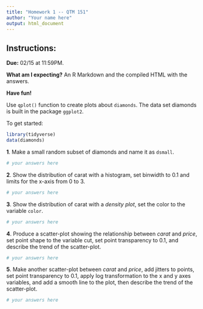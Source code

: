 ```yaml
---
title: "Homework 1 -- QTM 151"
author: "Your name here"
output: html_document
---
```


## Instructions:

**Due:** 02/15 at 11:59PM.

**What am I expecting?** An R Markdown and the compiled HTML with the answers.

**Have fun!**

Use `qplot()` function to create plots about `diamonds`. The data set diamonds is built in the package
`ggplot2`.

To get started:

```r
library(tidyverse)
data(diamonds)
```

**1**. Make a small random subset of diamonds and name it as `dsmall`.

```r
# your answers here
```

**2**. Show the distribution of carat with a histogram, set binwidth to 0.1 and limits for the x-axis from 0
to 3.

```r
# your answers here
```

**3**. Show the distribution of carat with a *density plot*, set the color to the variable `color`.

```r
# your answers here
```

**4**. Produce a scatter-plot showing the relationship between *carat* and *price*, set point shape to the
variable cut, set point transparency to 0.1, and describe the trend of the scatter-plot.

```r
# your answers here
```

**5**. Make another scatter-plot between *carat* and *price*, add jitters to points, set point transparency to
0.1, apply log transformation to the x and y axes variables, and add a smooth line to the plot, then
describe the trend of the scatter-plot.

```r
# your answers here
```